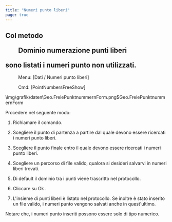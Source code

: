 ```yaml
---
title: "Numeri punto liberi"
page: true
---
```

## Col metodo  <Menu>Dominio numerazione punti liberi</Menu>  sono listati i numeri punto non utilizzati. 
 <Menu> Menu: [Dati / Numeri punto liberi] </Menu> 
 <Menu> Cmd: [PointNumbersFreeShow] </Menu><Image>\img\grafik\daten\Geo.FreiePunktnummernForm.png$Geo.FreiePunktnummernForm</Image>

Procedere nel seguente modo:

1. Richiamare il comando.

2. Scegliere il punto di partenza a partire dal quale devono essere ricercati i numeri punto liberi. 

3. Scegliere il punto finale entro il quale devono essere ricercati i numeri punto liberi. 

4. Scegliere un percorso di file valido, qualora si desideri salvarvi in numeri liberi trovati.

5. Di default il dominio tra i punti viene trascritto nel protocollo. 

6. Cliccare su <Border>   Ok   </Border> .

7. L&#39;insieme di punti liberi &#232; listato nel protocollo. Se inoltre &#232; stato inserito un file valido, i numeri punto vengono salvati anche in quest&#39;ultimo.




<Success>
Notare che, i numeri punto inseriti possono essere solo di tipo numerico. 
</Success>

